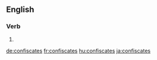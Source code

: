 
==English==

===Verb===
{{head|en}}

# {{en-third-person singular of|confiscate}}

[[de:confiscates]]
[[fr:confiscates]]
[[hu:confiscates]]
[[ja:confiscates]]